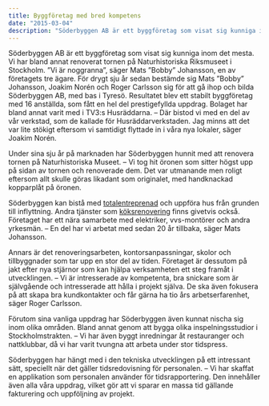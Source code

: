 ```yaml
---
title: Byggföretag med bred kompetens
date: "2015-03-04"
description: "Söderbyggen AB är ett byggföretag som visat sig kunniga inom det mesta."
---
```


Söderbyggen AB är ett byggföretag som visat sig kunniga inom det mesta. Vi har bland annat renoverat tornen på Naturhistoriska Riksmuseet i Stockholm. ”Vi är noggranna”, säger Mats ”Bobby” Johansson, en av företagets tre ägare.
För drygt sju år sedan bestämde sig Mats ”Bobby” Johansson, Joakim Norén och Roger Carlsson sig för att gå ihop och bilda Söderbyggen AB, med bas i Tyresö. Resultatet blev ett stabilt byggföretag med 16 anställda, som fått en hel del prestigefyllda uppdrag. Bolaget har bland annat varit med i TV3:s Husräddarna.
   – Där bistod vi med en del av vår verkstad, som de kallade för Husräddarverkstaden. Jag minns att det var lite stökigt eftersom vi samtidigt flyttade in i våra nya lokaler, säger Joakim Norén.

Under sina sju år på marknaden har Söderbyggen hunnit med att renovera tornen på Naturhistoriska Museet.
   – Vi tog hit öronen som sitter högst upp på sidan av tornen och renoverade dem. Det var utmanande men roligt eftersom allt skulle göras likadant som originalet, med handknackad kopparplåt på öronen.

Söderbyggen kan bistå med <a rel="nofollow" href="https://sv.wikipedia.org/wiki/Entreprenad">totalentreprenad</a> och uppföra hus från grunden till inflyttning. Andra tjänster som <a href="https://www.xn--kksrenovering-stockholm-7kc.nu/">köksrenovering</a> finns givetvis också. Företaget har ett nära samarbete med elektriker, vvs-montörer och andra yrkesmän.
   – En del har vi arbetat med sedan 20 år tillbaka, säger Mats Johansson.

Annars är det renoveringsarbeten, kontorsanpassningar, skolor och tillbyggnader som tar upp en stor del av tiden. Företaget är dessutom på jakt efter nya stjärnor som kan hjälpa verksamheten ett steg framåt i utvecklingen.
   – Vi är intresserade av kompetenta, bra snickare som är självgående och intresserade att hålla i projekt själva. De ska även fokusera på att skapa bra kundkontakter och får gärna ha tio års arbetserfarenhet, säger Roger Carlsson.

Förutom sina vanliga uppdrag har Söderbyggen även kunnat nischa sig inom olika områden. Bland annat genom att bygga olika inspelningsstudior i Stockholmstrakten.
   – Vi har även byggt inredningar åt restauranger och nattklubbar, då vi har varit tvungna att arbeta under stor tidspress.

Söderbyggen har hängt med i den tekniska utvecklingen på ett intressant sätt, speciellt när det gäller tidsredovisning för personalen.
   – Vi har skaffat en applikation som personalen använder för tidsrapportering. Den innehåller även alla våra uppdrag, vilket gör att vi sparar en massa tid gällande fakturering och uppföljning av projekt.
